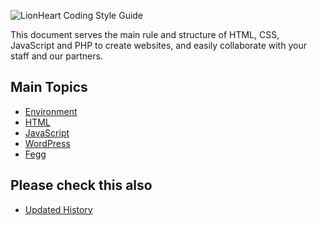 ![LionHeart Coding Style Guide](/img/main.png)

This document serves the main rule and structure of HTML, CSS, JavaScript and PHP to create websites, and easily collaborate with your staff and our partners.

## Main Topics

- [Environment](/docs/env)
- [HTML](/docs/html)
- [JavaScript](/docs/javascript)
- [WordPress](/docs/wordpress)
- [Fegg](/docs/fegg)

## Please check this also

- [Updated History](/updated)
